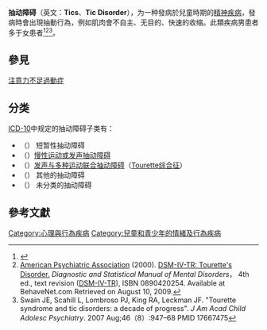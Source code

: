 {{Infobox disease
|Name = 抽动障碍
|Image =
|Caption =
|DiseasesDB = 29465
|ICD10 = {{ICD10|F|95||f|90}}
|ICD9 = {{ICD9|307.2}}
|ICDO =
|OMIM =
|MedlinePlus =
|eMedicineSubj = neuro
|eMedicineTopic = 664
|MeshID = D013981
}}
{{medref}}
{{medical}}
'''抽动障碍'''（英文：'''Tics'''、'''Tic Disorder'''），为一种發病於兒童時期的[[精神疾病|精神疾病]]，發病時會出現抽動行為，例如肌肉會不自主、无目的、快速的收缩。此類疾病男患者多于女患者<ref>{{cite news |title=儿童抽动障碍诊断与治疗专家共识(2017实用版) |url=http://rs.yiigle.com/m/CN101070201715/1004566.htm |publisher=中華實用兒科臨床雜誌}}</ref><ref name=BehaveNet> [[American_Psychiatric_Association|American Psychiatric Association]] (2000). [http://behavenet.com/capsules/disorders/touretteTR.htm DSM-IV-TR: Tourette's Disorder.] {{webarchive|url=https://web.archive.org/web/20090413173204/http://behavenet.com/capsules/disorders/touretteTR.htm |date=2009-04-13 }} ''Diagnostic and Statistical Manual of Mental Disorders''， 4th ed., text revision ([[DSM-IV-TR|DSM-IV-TR]]), ISBN 0890420254. Available at BehaveNet.com Retrieved on August 10, 2009.</ref><ref name=Swain>Swain JE, Scahill L, Lombroso PJ, King RA, Leckman JF. "Tourette syndrome and tic disorders: a decade of progress".  ''J Am Acad Child Adolesc Psychiatry''. 2007 Aug;46（8）:947–68 PMID 17667475 </ref>。

==參見==
[[注意力不足過動症|注意力不足過動症]]
== 分类 ==
[[ICD-10第五章：精神和行为障碍|ICD-10]]中规定的抽动障碍子类有：
* （{{ICD10|F|95|0|f|90}}） 短暂性抽动障碍
* （{{ICD10|F|95|1|f|90}}）[[慢性运动或发声抽动障碍|慢性运动或发声抽动障碍]]
* （{{ICD10|F|95|2|f|90}}）[[发声与多种运动联合抽动障碍|发声与多种运动联合抽动障碍]]（[[Tourette综合征|Tourette综合征]]）
* （{{ICD10|F|95|8|f|90}}） 其他的抽动障碍
* （{{ICD10|F|95|9|f|90}}） 未分类的抽动障碍

==參考文獻==
<div class="references-small">
<references></references>
</div>

{{Emotional_and_behavioral_disorders|state=expanded}}
{{妥瑞氏症}}
{{ICD-10-F}}
{{Authority control}}
{{心理学小作品}}

[[Category:心理與行為疾病|Category:心理與行為疾病]]
[[Category:兒童和青少年的情緒及行為疾病|Category:兒童和青少年的情緒及行為疾病]]